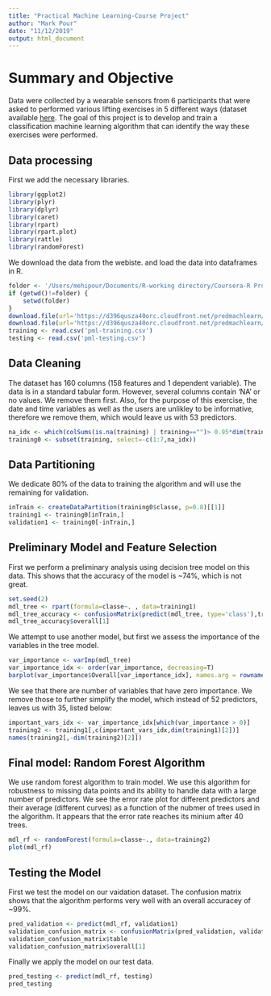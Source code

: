 ```yaml
---
title: "Practical Machine Learning-Course Project"
author: "Mark Pour"
date: "11/12/2019"
output: html_document
---
```



# Summary and Objective

Data were collected by a wearable sensors from 6 participants that were asked to performed various lifting exercises in 5 different ways (dataset available [here](http://web.archive.org/web/20161224072740/http:/groupware.les.inf.puc-rio.br/har). The goal of this project is to develop and train a classification machine learning algorithm that can identify the way these exercises were performed.

## Data processing 
First we add the necessary libraries.
```r
library(ggplot2)
library(plyr)
library(dplyr)
library(caret)
library(rpart)
library(rpart.plot)
library(rattle)
library(randomForest)
```
We download the data from the webiste. and load the data into dataframes in R.
```r
folder <- '/Users/mehipour/Documents/R-working directory/Coursera-R Programming/Course 8/Week 4'
if (getwd()!=folder) {
    setwd(folder)
}
download.file(url='https://d396qusza40orc.cloudfront.net/predmachlearn/pml-training.csv', destfile='pml-training.csv')
download.file(url='https://d396qusza40orc.cloudfront.net/predmachlearn/pml-testing.csv', destfile='pml-testing.csv')
training <- read.csv('pml-training.csv')
testing <- read.csv('pml-testing.csv')
```
## Data Cleaning
The dataset has 160 columns (158 features and 1 dependent variable). The data is in a standard tabular form. However, several columns contain 'NA' or no values. We remove them first. Also, for the purpose of this exercise, the date and time variables as well as the users are unlikley to be informative, therefore we remove them, which would leave us with 53 predictors. 
```r
na_idx <- which(colSums(is.na(training) | training=="")> 0.95*dim(training)[2])
training0 <- subset(training, select=-c(1:7,na_idx))
```

## Data Partitioning
We dedicate 80% of the data to training the algorithm and will use the remaining for validation.
```r
inTrain <- createDataPartition(training0$classe, p=0.8)[[1]]
training1 <- training0[inTrain,]
validation1 <- training0[-inTrain,]
```

## Preliminary Model and Feature Selection
First we perform a preliminary analysis using decision tree model on this data. This shows that the accuracy of the model is ~74%, which is not great. 

```r
set.seed(2)
mdl_tree <- rpart(formula=classe~. , data=training1)
mdl_tree_accuracy <- confusionMatrix(predict(mdl_tree, type='class'),training1$classe)
mdl_tree_accuracy$overall[1]
```

We attempt to use another model, but first we assess the importance of the variables in the tree model. 

```r
var_importance <- varImp(mdl_tree) 
var_importance_idx <- order(var_importance, decreasing=T)
barplot(var_importance$Overall[var_importance_idx], names.arg = rownames(var_importance)[var_importance_idx], ylab='Variable Importance')
```
We see that there are number of variables that have zero importance. We remove those to further simplify the model, which instead of 52 predictors, leaves us with 35, listed below:

```r
important_vars_idx <- var_importance_idx[which(var_importance > 0)]
training2 <- training1[,c(important_vars_idx,dim(training1)[2])]
names(training2[,-dim(training2)[2]])
```

## Final model: Random Forest Algorithm

We use random forest algorithm to train model. We use this algorithm for robustness to missing data points and its ability to handle data with a large number of predictors. We see the error rate plot for different predictors and their average (different curves) as a function of the nubmer of trees used in the algorithm. It appears that the error rate reaches its minium after 40 trees.

```r
mdl_rf <- randomForest(formula=classe~., data=training2)
plot(mdl_rf)
```

## Testing the Model

First we test the model on our vaidation dataset. The confusion matrix shows that the algorithm performs very well with an overall accuracey of ~99%.

```r
pred_validation <- predict(mdl_rf, validation1)
validation_confusion_matrix <- confusionMatrix(pred_validation, validation1$classe)
validation_confusion_matrix$table
validation_confusion_matrix$overall[1]
```

Finally we apply the model on our test data.

```r
pred_testing <- predict(mdl_rf, testing)
pred_testing
```

